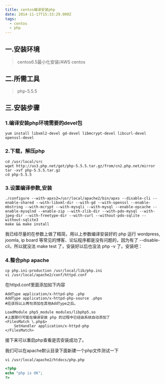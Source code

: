 ```yaml
---
title: centos编译安装php
date: 2014-11-17T15:33:29.000Z
tags:
  - centos
  - php
---
```

## 一.安装环境

>centos6.5最小化安装/AWS centos

## 二.所需工具

>php-5.5.5

## 三.安装步骤

### 1.编译安装php环境需要的devel包

```
yum install libxml2-devel gd-devel libmcrypt-devel libcurl-devel openssl-devel
```
### 2.下载，解压php

```
cd /usr/local/src
wget http://us3.php.net/get/php-5.5.5.tar.gz/from/cn2.php.net/mirror
tar -xvf php-5.5.5.tar.gz
cd php-5.5.5
```

### 3.设置编译参数,安装

```
./configure --with-apxs2=/usr/local/apache2/bin/apxs --disable-cli --enable-shared --with-libxml-dir --with-gd --with-openssl --enable-mbstring --with-mcrypt --with-mysqli --with-mysql --enable-opcache --enable-mysqlnd --enable-zip --with-zlib-dir --with-pdo-mysql --with-jpeg-dir --with-freetype-dir --with-curl --without-pdo-sqlite --without-sqlite3
make && make install
```
我已经尽量的在参数上做了精简，用以上参数编译安装好的 php 运行 wordpress, joomla, ip board 等常见的博客、论坛程序都是没有问题的，因为有了 --disable-cli，所以就没法 make test 了，安装好以后也没法 php -v 了。安装吧：

### 4.整合php apache

```
cp php.ini-production /usr/local/lib/php.ini
vi /usr/local/apache2/conf/httpd.conf
```

在httpd.conf里面添加如下内容

```
AddType application/x-httpd-php .php
AddType application/x-httpd-php-source .phps
#应该将以上两句添加在其他AddType之后。
```

```
LoadModule php5_module modules/libphp5.so
#上面那行可能在编译安装 php 的过程中已经由系统自动添加了
<FilesMatch \.php$>
	SetHandler application/x-httpd-php
</FilesMatch>
```

接下来可以重启php查看是否安装成功了。

我们可以在apache默认目录下面新建一个php文件测试一下

```
vi /usr/local/apache2/htdocs/php.php
```

``` php
<?php
echo "php is OK";
?>
```
